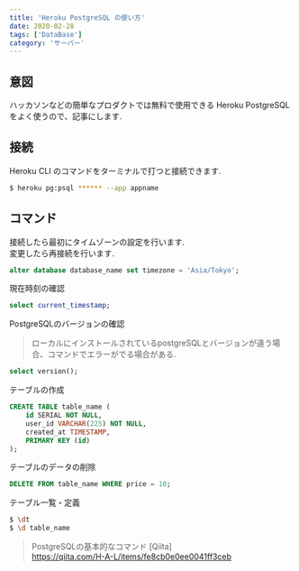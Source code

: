 ```yaml
---
title: 'Heroku PostgreSQL の使い方'
date: 2020-02-28
tags: ['DataBase']
category: 'サーバー'
---
```


## 意図

ハッカソンなどの簡単なプロダクトでは無料で使用できる Heroku PostgreSQL をよく使うので、記事にします.

## 接続

Heroku CLI のコマンドをターミナルで打つと接続できます.

```bash
$ heroku pg:psql ****** --app appname
```

## コマンド

接続したら最初にタイムゾーンの設定を行います.\
変更したら再接続を行います.

```sql
alter database database_name set timezone = 'Asia/Tokyo';
```

現在時刻の確認

```sql
select current_timestamp;
```

PostgreSQLのバージョンの確認

> ローカルにインストールされているpostgreSQLとバージョンが違う場合、コマンドでエラーがでる場合がある.

```sql
select version();
```

テーブルの作成

```sql
CREATE TABLE table_name (
    id SERIAL NOT NULL,
    user_id VARCHAR(225) NOT NULL,
    created_at TIMESTAMP,
    PRIMARY KEY (id)
);
```

テーブルのデータの削除

```sql
DELETE FROM table_name WHERE price = 10;
```

テーブル一覧・定義

```bash
$ \dt
$ \d table_name
```

> PostgreSQLの基本的なコマンド [Qiita]\
> https://qiita.com/H-A-L/items/fe8cb0e0ee0041ff3ceb
